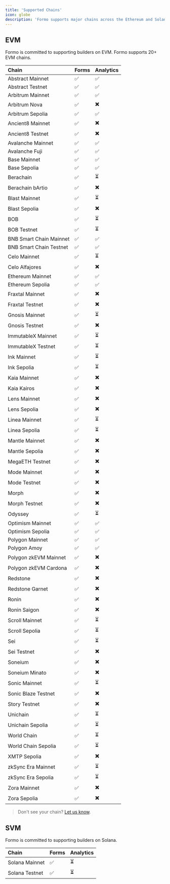 ```yaml
---
title: 'Supported Chains'
icon: globe
description: 'Formo supports major chains across the Ethereum and Solana ecosystems.'
---
```


## EVM

Formo is committed to supporting builders on EVM. Formo supports 20+ EVM chains.

| Chain                     | Forms | Analytics |
|:--------------------------|:------|:---------|
| Abstract Mainnet          | ✅    | ✅        |
| Abstract Testnet          | ✅    | ✅        |
| Arbitrum Mainnet          | ✅    | ✅        |
| Arbitrum Nova             | ✅    | ✖️          |
| Arbitrum Sepolia          | ✅    | ✅        |
| Ancient8 Mainnet          | ✅    | ✖️          |
| Ancient8 Testnet          | ✅    | ✖️          |
| Avalanche Mainnet         | ✅    | ✅          |
| Avalanche Fuji            | ✅    | ✅          |
| Base Mainnet              | ✅    | ✅        |
| Base Sepolia              | ✅    | ✅        |
| Berachain                 | ✅    | ⏳          |
| Berachain bArtio          | ✅    | ✖️          |
| Blast Mainnet             | ✅    | ⏳          |
| Blast Sepolia             | ✅    | ✖️          |
| BOB                       | ✅    | ⏳          |
| BOB Testnet               | ✅    | ⏳          |
| BNB Smart Chain Mainnet   | ✅    | ✅        |
| BNB Smart Chain Testnet   | ✅    | ✅        |
| Celo Mainnet              | ✅    | ⏳          |
| Celo Alfajores            | ✅    | ✖️          |
| Ethereum Mainnet          | ✅    | ✅        |
| Ethereum Sepolia          | ✅    | ✅        |
| Fraxtal Mainnet           | ✅    |  ✖️         |
| Fraxtal Testnet           | ✅    |  ✖️         |
| Gnosis Mainnet            | ✅    |  ⏳         |
| Gnosis Testnet            | ✅    |  ✖️        |
| ImmutableX Mainnet        | ✅    |  ⏳         |
| ImmutableX Testnet        | ✅    |  ⏳         |
| Ink Mainnet               | ✅    |  ⏳         |
| Ink Sepolia               | ✅    |  ⏳         |
| Kaia Mainnet              | ✅    |  ✖️         |
| Kaia Kairos               | ✅    |  ✖️         |
| Lens Mainnet              | ✅    |  ✖️         |
| Lens Sepolia              | ✅    |  ✖️         |
| Linea Mainnet             | ✅    |  ⏳       |
| Linea Sepolia             | ✅    |  ⏳       |
| Mantle Mainnet            | ✅    |   ✖️        |
| Mantle Sepolia            | ✅    |   ✖️        |
| MegaETH Testnet           | ✅    |   ✖️        |
| Mode Mainnet              | ✅    |   ✖️        |
| Mode Testnet              | ✅    |   ✖️        |
| Morph                     | ✅    |   ✖️        |
| Morph Testnet             | ✅    |  ✖️         |
| Odyssey                   | ✅    |  ⏳         |
| Optimism Mainnet          | ✅    | ✅        |
| Optimism Sepolia          | ✅    | ✅        |
| Polygon Mainnet           | ✅    | ✅        |
| Polygon Amoy              | ✅    | ✅        |
| Polygon zkEVM Mainnet     | ✅    | ✖️          |
| Polygon zkEVM Cardona     | ✅    | ✖️          |
| Redstone                  | ✅    |  ✖️         |
| Redstone Garnet           | ✅    |  ✖️         |
| Ronin                     | ✅    |  ✖️         |
| Ronin Saigon              | ✅    |  ✖️        |
| Scroll Mainnet            | ✅    |   ⏳        |
| Scroll Sepolia            | ✅    |   ⏳        |
| Sei                       | ✅    |   ⏳        |
| Sei Testnet               | ✅    |   ✖️        |
| Soneium                   | ✅    |   ✖️        |
| Soneium Minato            | ✅    |   ✖️        |
| Sonic Mainnet             | ✅    |   ⏳       |
| Sonic Blaze Testnet       | ✅    |   ✖️        |
| Story Testnet             | ✅    |   ✖️        |
| Unichain                  | ✅    |   ⏳        |
| Unichain Sepolia          | ✅    |   ⏳        |
| World Chain               | ✅    |   ⏳        |
| World Chain Sepolia       | ✅    |   ⏳        |
| XMTP Sepolia              | ✅    |   ✖️        |
| zkSync Era Mainnet        | ✅    |   ⏳       |
| zkSync Era Sepolia        | ✅    |   ⏳        |
| Zora Mainnet              | ✅    |   ✖️        |
| Zora Sepolia              | ✅    |   ✖️        |

> Don't see your chain? [Let us know](mailto:support@formo.so).

## SVM

Formo is committed to supporting builders on Solana.

| Chain                     | Forms | Analytics |
|:--------------------------|:------|:---------|
| Solana Mainnet          | ✅    | ⏳        |
| Solana Testnet          | ✅    | ⏳        |